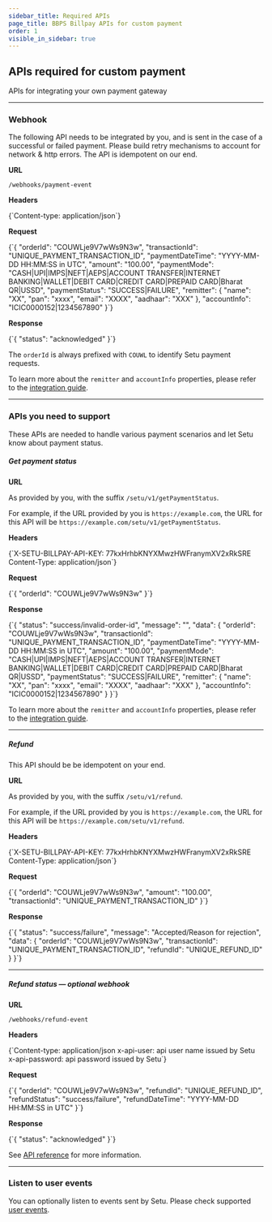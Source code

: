 ```yaml
---
sidebar_title: Required APIs
page_title: BBPS Billpay APIs for custom payment
order: 1
visible_in_sidebar: true
---
```


## APIs required for custom payment

APIs for integrating your own payment gateway

<hr class="primary" />

### Webhook

The following API needs to be integrated by you, and is sent in the case of a successful or failed payment. Please build retry mechanisms to account for network & http errors. The API is idempotent on our end.

**URL**

`/webhooks/payment-event`

**Headers**

<CodeBlockWithCopy language="bash">
  {`Content-type: application/json`}
</CodeBlockWithCopy>

**Request**

<CodeBlockWithCopy language="json">
  {`{
  "orderId": "COUWLje9V7wWs9N3w",
  "transactionId": "UNIQUE_PAYMENT_TRANSACTION_ID",
  "paymentDateTime": "YYYY-MM-DD HH:MM:SS in UTC",
  "amount": "100.00",
  "paymentMode": "CASH|UPI|IMPS|NEFT|AEPS|ACCOUNT TRANSFER|INTERNET BANKING|WALLET|DEBIT CARD|CREDIT CARD|PREPAID CARD|Bharat QR|USSD",
  "paymentStatus": "SUCCESS|FAILURE",
  "remitter": {
    "name": "XX",
    "pan": "xxxx",
    "email": "XXXX",
    "aadhaar": "XXX"
  },
  "accountInfo": "ICIC0000152|1234567890"
}`}
</CodeBlockWithCopy>

**Response**

<CodeBlockWithCopy language="json">
  {`{
  "status": "acknowledged"
}`}
</CodeBlockWithCopy>

<Callout type="tip">

The `orderId` is always prefixed with `COUWL` to identify Setu payment requests.

To learn more about the `remitter` and `accountInfo` properties, please refer to the [integration guide](/payments/billpay/pre-built-screens/remitter-details).

</Callout>


<hr class="primary" />

### APIs you need to support

These APIs are needed to handle various payment scenarios and let Setu know about payment status.

##### Get payment status

**URL**

As provided by you, with the suffix `/setu/v1/getPaymentStatus`.

For example, if the URL provided by you is `https://example.com`, the URL for this API will be `https://example.com/setu/v1/getPaymentStatus`.

**Headers**

<CodeBlockWithCopy language="bash">
  {`X-SETU-BILLPAY-API-KEY: 77kxHrhbKNYXMwzHWFranymXV2xRkSRE
Content-Type: application/json`}
</CodeBlockWithCopy>

**Request**

<CodeBlockWithCopy language="json">
  {`{
  "orderId": "COUWLje9V7wWs9N3w"
}`}
</CodeBlockWithCopy>

**Response**

<CodeBlockWithCopy language="json">
  {`{
  "status": "success/invalid-order-id",
  "message": "",
  "data": {
    "orderId": "COUWLje9V7wWs9N3w",
    "transactionId": "UNIQUE_PAYMENT_TRANSACTION_ID",
    "paymentDateTime": "YYYY-MM-DD HH:MM:SS in UTC",
    "amount": "100.00",
    "paymentMode": "CASH|UPI|IMPS|NEFT|AEPS|ACCOUNT TRANSFER|INTERNET BANKING|WALLET|DEBIT CARD|CREDIT CARD|PREPAID CARD|Bharat QR|USSD",
    "paymentStatus": "SUCCESS|FAILURE",
    "remitter": {
      "name": "XX",
      "pan": "xxxx",
      "email": "XXXX",
      "aadhaar": "XXX"
    },
    "accountInfo": "ICIC0000152|1234567890"
  }
}`}
</CodeBlockWithCopy>


<Callout type="tip">

To learn more about the `remitter` and `accountInfo` properties, please refer to the [integration guide](/payments/billpay/pre-built-screens/remitter-details).

</Callout>

<hr class="tertiary" />

##### Refund

This API should be be idempotent on your end.

**URL**

As provided by you, with the suffix `/setu/v1/refund`.

For example, if the URL provided by you is `https://example.com`, the URL for this API will be `https://example.com/setu/v1/refund`.

**Headers**

<CodeBlockWithCopy language="bash">
  {`X-SETU-BILLPAY-API-KEY: 77kxHrhbKNYXMwzHWFranymXV2xRkSRE
Content-Type: application/json`}
</CodeBlockWithCopy>

**Request**

<CodeBlockWithCopy language="json">
  {`{
  "orderId": "COUWLje9V7wWs9N3w",
  "amount": "100.00",
  "transactionId": "UNIQUE_PAYMENT_TRANSACTION_ID"
}`}
</CodeBlockWithCopy>

**Response**

<CodeBlockWithCopy language="json">
  {`{
  "status": "success/failure",
  "message": "Accepted/Reason for rejection",
  "data": {
    "orderId": "COUWLje9V7wWs9N3w",
    "transactionId": "UNIQUE_PAYMENT_TRANSACTION_ID",
    "refundId": "UNIQUE_REFUND_ID"
  }
}`}
</CodeBlockWithCopy>

<hr class="tertiary" />

##### Refund status — optional webhook

**URL**

`/webhooks/refund-event`

**Headers**

<CodeBlockWithCopy language="bash">
  {`Content-type: application/json
x-api-user: api user name issued by Setu
x-api-password: api password issued by Setu`}
</CodeBlockWithCopy>

**Request**

<CodeBlockWithCopy language="json">
  {`{
  "orderId": "COUWLje9V7wWs9N3w",
  "refundId": "UNIQUE_REFUND_ID",
  "refundStatus": "success/failure",
  "refundDateTime": "YYYY-MM-DD HH:MM:SS in UTC"
}`}
</CodeBlockWithCopy>

**Response**

<CodeBlockWithCopy language="json">
  {`{
  "status": "acknowledged"
}`}
</CodeBlockWithCopy>

See <a href="/payments/billpay/api-reference/white-label#/category~Payment/operation~refundWebhook" target="_blank">API reference</a> for more information.

<hr class="primary" />

### Listen to user events

You can optionally listen to events sent by Setu. Please check supported <a href="/payments/billpay/user-events" target="_blank">user events</a>.

<WasPageHelpful />
